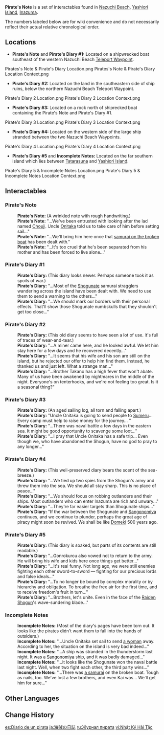 {{Terminology Infobox
|image        = 
|type         = Notable Interactables
|region       = Inazuma
|area         = Yashiori Island
|subarea      = Nazuchi Beach
}}
'''Pirate's Note''' is a set of interactables found in [[Nazuchi Beach]], [[Yashiori Island]], [[Inazuma]].

The numbers labeled below are for wiki convenience and do not necessarily reflect their actual relative chronological order.

==Locations==
*'''Pirate's Note''' and '''Pirate's Diary #1:''' Located on a shipwrecked boat southeast of the western Nazuchi Beach [[Teleport Waypoint]].<br><gallery>
Pirates's Note & Pirate's Diary Location.png
Pirates's Note & Pirate's Diary Location Context.png
</gallery>
*'''Pirate's Diary #2:''' Located on the land in the southeastern side of ship ruins, below the northern Nazuchi Beach Teleport Waypoint.<br><gallery>
Pirate's Diary 2 Location.png
Pirate's Diary 2 Location Context.png
</gallery>
*'''Pirate's Diary #3:''' Located on a rock north of shiprecked boat containing the Pirate's Note and Pirate's Diary #1.<br><gallery>
Pirate's Diary 3 Location.png
Pirate's Diary 3 Location Context.png
</gallery>
*'''Pirate's Diary #4:''' Located on the western side of the large ship stranded between the two Nazuchi Beach Waypoints.<br><gallery>
Pirate's Diary 4 Location.png
Pirate's Diary 4 Location Context.png
</gallery>
*'''Pirate's Diary #5''' and '''Incomplete Notes:''' Located on the far southern island which lies between [[Tatarasuna]] and [[Yashiori Island]].<br><gallery>
Pirate's Diary 5 & Incomplete Notes Location.png
Pirate's Diary 5 & Incomplete Notes Location Context.png
</gallery>

==Interactables==
===Pirate's Note===
{{Dialogue Start}}
:'''Pirate's Note:''' (A wrinkled note with rough handwriting.)
:'''Pirate's Note:''' "...We've been entrusted with looking after the lad named [[Chouji]]. Uncle [[Onitaka]] told us to take care of him before setting sail..."
:'''Pirate's Note:''' "...We'll bring him here once that [[Inaba Kyuuzou|samurai on the broken boat]] has been dealt with."
:'''Pirate's Note:''' "...It's too cruel that he's been separated from his mother and has been forced to live alone..."
{{Dialogue End}}

===Pirate's Diary #1===
{{Dialogue Start}}
:'''Pirate's Diary:''' (This diary looks newer. Perhaps someone took it as spoils of war.)
:'''Pirate's Diary:''' "...Most of the [[Shogunate]] samurai stragglers wandering across the island have been dealt with. We need to use them to send a warning to the others..."
:'''Pirate's Diary:''' "...We should mark our borders with their personal effects. That'll show those Shogunate numbskulls that they shouldn't get too close..."
{{Dialogue End}}

===Pirate's Diary #2===
{{Dialogue Start}}
:'''Pirate's Diary:''' (This old diary seems to have seen a lot of use. It's full of traces of wear-and-tear.)
:'''Pirate's Diary:''' "...A miner came here, and he looked awful. We let him stay here for a few days and he recovered decently..."
:'''Pirate's Diary:''' "...It seems that his wife and his son are still on the island, but he rejected our offer to help him find them. Instead, he thanked us and just left. What a strange man..."
:'''Pirate's Diary:''' "...Brother Takano has a high fever that won't abate. Many of us have been awakened by nightmares in the middle of the night. Everyone's on tenterhooks, and we're not feeling too great. Is it a seasonal thing?"
{{Dialogue End}}

===Pirate's Diary #3===
{{Dialogue Start}}
:'''Pirate's Diary:''' (An aged sailing log, all torn and falling apart.)
:'''Pirate's Diary:''' "Uncle Onitaka is going to send people to [[Sumeru]]... Every camp must help to raise money for the journey... "
:'''Pirate's Diary:''' "...There was naval battle a few days in the eastern sea. It might be good opportunity to scavenge some loot..."
:'''Pirate's Diary:''' "...I pray that Uncle Onitaka has a safe trip... Even though we, who have abandoned the Shogun, have no god to pray to any longer..."
{{Dialogue End}}

===Pirate's Diary #4===
{{Dialogue Start}}
:'''Pirate's Diary:''' (This well-preserved diary bears the scent of the sea-breeze.)
:'''Pirate's Diary:''' "...We tied up two spies from the Shogun's army and threw them into the sea. We should all stay sharp. This is no place of peace..."
:'''Pirate's Diary:''' "...We should focus on robbing outlanders and their ships. Most outlanders who can enter Inazuma are rich and unwary..."
:'''Pirate's Diary:''' "...They're far easier targets than Shogunate ships..."
:'''Pirate's Diary:''' "If the war between the Shogunate and [[Watatsumi Army|Sangonomiya]] continues, and we continue to plunder, perhaps the great age of piracy might soon be revived. We shall be like [[Ako Domeki|Domeki]] 500 years ago.
{{Dialogue End}}

===Pirate's Diary #5===
{{Dialogue Start}}
:'''Pirate's Diary:''' (This diary is soaked, but parts of its contents are still readable.)
:'''Pirate's Diary:''' "...Gonrokurou also vowed not to return to the army. He will bring his wife and kids here once things get better..."
:'''Pirate's Diary:''' "...It's real funny. Not long ago, we were still enemies fighting each other sword-to-sword &mdash; fighting for our precious lords and false ideals..."
:'''Pirate's Diary:''' "...To no longer be bound by complex morality or by hierarchy and obligation. To breathe the free air for the first time, and to receive freedom's fruit in turn..."
:'''Pirate's Diary:''' "...Brothers, let's unite. Even in the face of the [[Raiden Shogun]]'s wave-sundering blade..."
{{Dialogue End}}

===Incomplete Notes===
{{Dialogue Start}}
:'''Incomplete Notes:''' (Most of the diary's pages have been torn out. It looks like the pirates didn't want them to fall into the hands of outsiders.)
:'''Incomplete Notes:''' "...Uncle Onitaka set sail to send [[Chouji's Mother|a woman]] away. According to her, the situation on the island is very bad indeed..."
:'''Incomplete Notes:''' "...A ship was stranded in the thunderstorm last night. It was a [[Watatsumi Army|Sangonomiya]] ship, and it was badly damaged..."
:'''Incomplete Notes:''' "...It looks like the Shogunate won the naval battle last night. Well, when two fight each other, the third party wins..."
:'''Incomplete Notes:''' "...There was [[Inaba Kyuuzou|a samurai]] on the broken boat. Tough as nails, too. We've lost a few brothers, and even Kai was... We'll get him for sure..."
{{Dialogue End}}

==Other Languages==
{{Other Languages|default_hidden=1
|1_en       = Pirate's Diary
|1_zhs      = 海贼的日志
|1_zhs_rm   = 
|1_zht      = 海賊的日誌
|1_zht_rm   = 
|1_ja       = 海賊の日誌
|1_ja_rm    = Kaizoku no Nisshi
|1_ko       = 해적의 일지
|1_es       = Diario de un pirata
|1_fr       = Journal d'un pirate
|1_ru       = Журнал пирата
|1_th       = บันทึกของโจรสลัด
|1_th_rm    = 
|1_vi       = Nhật Ký Hải Tặc
|1_de       = Tagebuch der Piraten
|1_id       = Buku Harian Bajak Laut
|1_pt       = Diário de um Pirata
|1_tr       = Korsanın Günlüğü
|1_it       = Diario del pirata

|2_en       = Incomplete Notes
|2_zhs      = 残缺的笔记
|2_zhs_rm   = 
|2_zht      = 殘缺的筆記
|2_zht_rm   = 
|2_ja       = 欠けたノート
|2_ja_rm    = Kaketa Nooto
|2_ko       = 불완전한 메모
|2_es       = Nota vieja
|2_fr       = Note incomplète
|2_ru       = Потрёпанный дневник
|2_th       = บันทึกขาด ๆ หาย ๆ
|2_th_rm    = 
|2_vi       = Nhật Ký Không Nguyên Vẹn
|2_de       = Zerrissene Aufzeichnungen
|2_id       = Catatan yang Tidak Lengkap
|2_pt       = Notas Rasgadas
|2_tr       = Yarım Kalan Notlar
|2_it       = Appunti incompleti
}}

==Change History==
{{Change History|2.0}}

[[es:Diario de un pirata]]
[[ja:海賊の日誌]]
[[ru:Журнал пирата]]
[[vi:Nhật Ký Hải Tặc]]